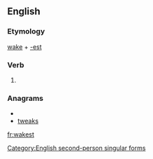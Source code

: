==English==

===Etymology===
[[wake]] + [[-est]]

===Verb===
{{infl|en|verb form}}

# {{archaic}} {{form of|Second-person singular simple present form of|wake}}

===Anagrams===
* {{alphagram|aekstw}}
* [[tweaks#English|tweaks]]

[[Category:English second-person singular forms]]

[[fr:wakest]]